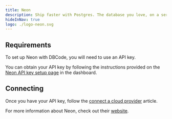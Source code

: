 ```yaml
---
title: Neon
description: Ship faster with Postgres. The database you love, on a serverless platform designed to help you build reliable and scalable applications faster.
hideInNav: true 
logo: ./logo-neon.svg
---
```


## Requirements

To set up Neon with DBCode, you will need to use an API key. 

You can obtain your API key by following the instructions provided on the <a href="https://console.neon.tech/app/settings/api-keys" target="_blank">Neon API key setup page</a> in the dashboard. 

## Connecting

Once you have your API key, follow the [connect a cloud provider](/docs/cloud-providers/connect) article.

For more information about Neon, check out their <a href="https://neon.tech" target="_blank">website</a>.
